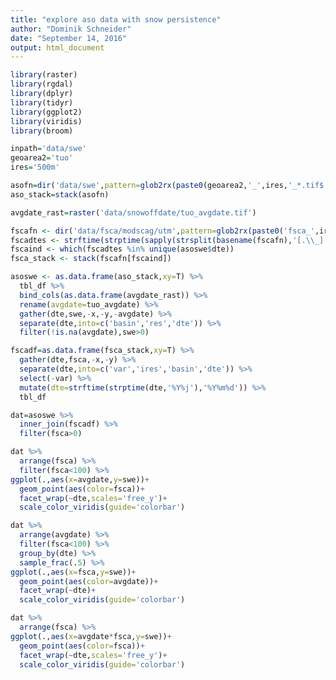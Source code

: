 ```yaml
---
title: "explore aso data with snow persistence"
author: "Dominik Schneider"
date: "September 14, 2016"
output: html_document
---
```



```r
library(raster)
library(rgdal)
library(dplyr)
library(tidyr)
library(ggplot2)
library(viridis)
library(broom)
```

```r
inpath='data/swe'
geoarea2='tuo'
ires='500m'
```

```r
asofn=dir('data/swe',pattern=glob2rx(paste0(geoarea2,'_',ires,'_*.tif$')),full.names=T)
aso_stack=stack(asofn)

avgdate_rast=raster('data/snowoffdate/tuo_avgdate.tif')

fscafn <- dir('data/fsca/modscag/utm',pattern=glob2rx(paste0('fsca_',ires,'_',geoarea2,'_*.tif$')),full.names=T)
fscadtes <- strftime(strptime(sapply(strsplit(basename(fscafn),'[.\\_]'),'[',4),'%Y%j'),'%Y%m%d')
fscaind <- which(fscadtes %in% unique(asoswe$dte))
fsca_stack <- stack(fscafn[fscaind])
```

```r
asoswe <- as.data.frame(aso_stack,xy=T) %>%
  tbl_df %>%
  bind_cols(as.data.frame(avgdate_rast)) %>%
  rename(avgdate=tuo_avgdate) %>%
  gather(dte,swe,-x,-y,-avgdate) %>%
  separate(dte,into=c('basin','res','dte')) %>%
  filter(!is.na(avgdate),swe>0)

fscadf=as.data.frame(fsca_stack,xy=T) %>%
  gather(dte,fsca,-x,-y) %>%
  separate(dte,into=c('var','ires','basin','dte')) %>%
  select(-var) %>%
  mutate(dte=strftime(strptime(dte,'%Y%j'),'%Y%m%d')) %>%
  tbl_df

dat=asoswe %>%
  inner_join(fscadf) %>%
  filter(fsca>0)

```

```r
dat %>% 
  arrange(fsca) %>% 
  filter(fsca<100) %>% 
ggplot(.,aes(x=avgdate,y=swe))+
  geom_point(aes(color=fsca))+
  facet_wrap(~dte,scales='free_y')+
  scale_color_viridis(guide='colorbar')
```

```r
dat %>% 
  arrange(avgdate) %>% 
  filter(fsca<100) %>% 
  group_by(dte) %>% 
  sample_frac(.5) %>% 
ggplot(.,aes(x=fsca,y=swe))+
  geom_point(aes(color=avgdate))+
  facet_wrap(~dte)+
  scale_color_viridis(guide='colorbar')
```

```r
dat %>% 
  arrange(fsca) %>% 
ggplot(.,aes(x=avgdate*fsca,y=swe))+
  geom_point(aes(color=fsca))+
  facet_wrap(~dte,scales='free_y')+
  scale_color_viridis(guide='colorbar')
```
